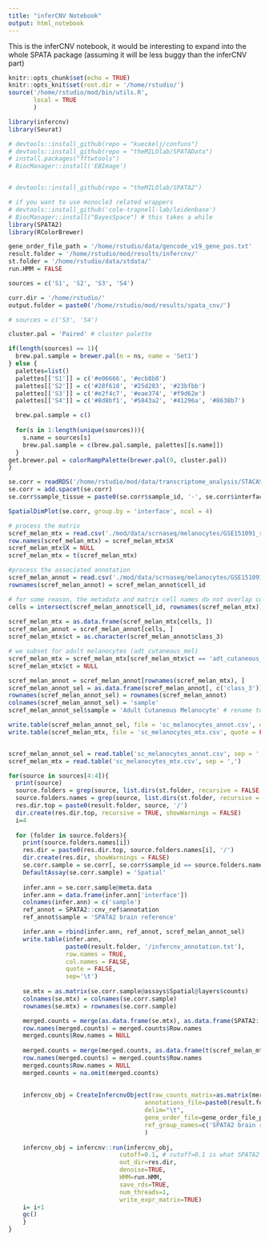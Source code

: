 ```yaml
---
title: "inferCNV Notebook"
output: html_notebook
---
```

This is the inferCNV notebook, it would be interesting to expand into the whole SPATA package (assuming it will be less buggy than the inferCNV part)
```r
knitr::opts_chunk$set(echo = TRUE)
knitr::opts_knit$set(root.dir = '/home/rstudio/')
source('/home/rstudio/mod/bin/utils.R', 
       local = TRUE
       )

library(infercnv)
library(Seurat)

# devtools::install_github(repo = "kueckelj/confuns")
# devtools::install_github(repo = "theMILOlab/SPATAData")
# install.packages("fftwtools")
# BiocManager::install('EBImage')


# devtools::install_github(repo = "theMILOlab/SPATA2")

# if you want to use monocle3 related wrappers 
# devtools::install_github('cole-trapnell-lab/leidenbase')
# BiocManager::install("BayesSpace") # this takes a while
library(SPATA2)
library(RColorBrewer)

```

```r
gene_order_file_path = '/home/rstudio/data/gencode_v19_gene_pos.txt'
result.folder = '/home/rstudio/mod/results/infercnv/'
st.folder = '/home/rstudio/data/stdata/'
run.HMM = FALSE

sources = c('S1', 'S2', 'S3', 'S4')

curr.dir = '/home/rstudio/'
output.folder = paste0('/home/rstudio/mod/results/spata_cnv/')

# sources = c('S3', 'S4')
```

```r
cluster.pal = 'Paired' # cluster palette

if(length(sources) == 1){
  brew.pal.sample = brewer.pal(n = ns, name = 'Set1')
} else {
  palettes=list()
  palettes[['S1']] = c('#e06666', '#ecb8b8')
  palettes[['S2']] = c('#28f618', '#25d283', '#23bfbb')
  palettes[['S3']] = c('#e2f4c7', '#eae374', '#f9d62e')
  palettes[['S4']] = c('#8d8bf1', '#5843a2', '#41296a', '#8638b7')

  brew.pal.sample = c()
  
  for(s in 1:length(unique(sources))){
    s.name = sources[s]
    brew.pal.sample = c(brew.pal.sample, palettes[[s.name]])
  }
get.brewer.pal = colorRampPalette(brewer.pal(9, cluster.pal))
}

```


```r
se.corr = readRDS('/home/rstudio/mod/data/transcriptome_analysis/STACAS_integrated.rds')
se.corr = add.spacet(se.corr)
se.corr$sample_tissue = paste0(se.corr$sample_id, '-', se.corr$interface)
```
```r
SpatialDimPlot(se.corr, group.by = 'interface', ncol = 4)
```


```r
# process the matrix
scref_melan_mtx = read.csv('./mod/data/scrnaseq/melanocytes/GSE151091_raw_matrix.csv.gz')
row.names(scref_melan_mtx) = scref_melan_mtx$X
scref_melan_mtx$X = NULL
scref_melan_mtx = t(scref_melan_mtx)

#process the associated annotation
scref_melan_annot = read.csv('./mod/data/scrnaseq/melanocytes/GSE151091_Metadata.csv.gz')
rownames(scref_melan_annot) = scref_melan_annot$cell_id

# for some reason, the metadata and matrix cell names do not overlap completely
cells = intersect(scref_melan_annot$cell_id, rownames(scref_melan_mtx))
                   
scref_melan_mtx = as.data.frame(scref_melan_mtx[cells, ])
scref_melan_annot = scref_melan_annot[cells, ]
scref_melan_mtx$ct = as.character(scref_melan_annot$class_3)

# we subset for adult melanocytes (adt_cutaneous_mel)
scref_melan_mtx = scref_melan_mtx[scref_melan_mtx$ct == 'adt_cutaneous_mel', ]
scref_melan_mtx$ct = NULL

scref_melan_annot = scref_melan_annot[rownames(scref_melan_mtx), ]
scref_melan_annot_sel = as.data.frame(scref_melan_annot[, c('class_3')])
rownames(scref_melan_annot_sel) = rownames(scref_melan_annot)
colnames(scref_melan_annot_sel) = 'sample'
scref_melan_annot_sel$sample = 'Adult Cutaneous Melanocyte' # rename to something more descriptive

write.table(scref_melan_annot_sel, file = 'sc_melanocytes_annot.csv', quote = FALSE, sep = ',')
write.table(scref_melan_mtx, file = 'sc_melanocytes_mtx.csv', quote = FALSE, sep = ',')


scref_melan_annot_sel = read.table('sc_melanocytes_annot.csv', sep = ',')
scref_melan_mtx = read.table('sc_melanocytes_mtx.csv', sep = ',')
```


```r
for(source in sources[4:4]){
  print(source)
  source.folders = grep(source, list.dirs(st.folder, recursive = FALSE, full.names = TRUE), value=TRUE)
  source.folders.names = grep(source, list.dirs(st.folder, recursive = FALSE, full.names = FALSE), value=TRUE)
  res.dir.top = paste0(result.folder, source, '/')
  dir.create(res.dir.top, recursive = TRUE, showWarnings = FALSE)
  i=4
  
  for (folder in source.folders){
    print(source.folders.names[i])
    res.dir = paste0(res.dir.top, source.folders.names[i], '/')
    dir.create(res.dir, showWarnings = FALSE)
    se.corr.sample = se.corr[, se.corr$sample_id == source.folders.names[i]]
    DefaultAssay(se.corr.sample) = 'Spatial'
    
    infer.ann = se.corr.sample@meta.data
    infer.ann = data.frame(infer.ann['interface'])
    colnames(infer.ann) = c('sample')
    ref_annot = SPATA2::cnv_ref$annotation
    ref_annot$sample = 'SPATA2 brain reference'

    infer.ann = rbind(infer.ann, ref_annot, scref_melan_annot_sel)
    write.table(infer.ann, 
                paste0(result.folder, '/infercnv_annotation.txt'), 
                row.names = TRUE, 
                col.names = FALSE, 
                quote = FALSE, 
                sep='\t')
    
    se.mtx = as.matrix(se.corr.sample@assays$Spatial@layers$counts)
    colnames(se.mtx) = colnames(se.corr.sample)
    rownames(se.mtx) = rownames(se.corr.sample)

    merged.counts = merge(as.data.frame(se.mtx), as.data.frame(SPATA2::cnv_ref$mtr), by='row.names', all.x = TRUE)
    row.names(merged.counts) = merged.counts$Row.names
    merged.counts$Row.names = NULL
    
    merged.counts = merge(merged.counts, as.data.frame(t(scref_melan_mtx)), by='row.names', all.x = TRUE)
    row.names(merged.counts) = merged.counts$Row.names
    merged.counts$Row.names = NULL
    merged.counts = na.omit(merged.counts)
    
    
    infercnv_obj = CreateInfercnvObject(raw_counts_matrix=as.matrix(merged.counts),
                                      annotations_file=paste0(result.folder, '/infercnv_annotation.txt'), 
                                      delim="\t",
                                      gene_order_file=gene_order_file_path,
                                      ref_group_names=c('SPATA2 brain reference', 'Adult Cutaneous Melanocyte')
                                      ) 
    
    infercnv_obj = infercnv::run(infercnv_obj,
                               cutoff=0.1, # cutoff=0.1 is what SPATA2 uses
                               out_dir=res.dir, 
                               denoise=TRUE,
                               HMM=run.HMM,
                               save_rds=TRUE,
                               num_threads=1,
                               write_expr_matrix=TRUE)
    i= i+1
    gc()
    }
}
```

